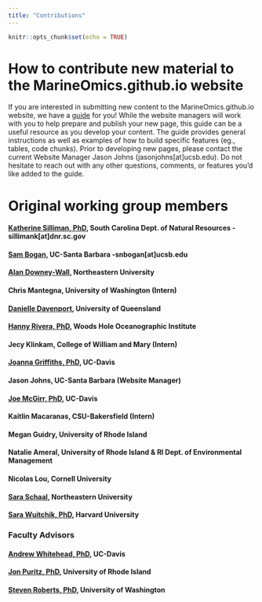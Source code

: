 ```yaml
---
title: "Contributions"
---
```


```r
knitr::opts_chunk$set(echo = TRUE)
```
# How to contribute new material to the MarineOmics.github.io website
If you are interested in submitting new content to the
MarineOmics.github.io website, we have a [guide](submissions_instructions.html) for you!
While the website managers will work with you to help prepare and publish your new
page, this guide can be a useful resource as you develop your content. The guide provides general instructions as well as examples of how to build specific features (eg., tables, code chunks). Prior to developing new pages, please contact the current Website Manager Jason Johns (jasonjohns[at]ucsb.edu). Do not hesitate to reach out with any other questions, comments, or features you'd like added to the guide.


# Original working group members  

#### [Katherine Silliman, PhD](https://ksilliman.weebly.com/), South Carolina Dept. of Natural Resources - sillimank[at]dnr.sc.gov {.unlisted .unnumbered}
#### [Sam Bogan](http://www.hofmannlab.com/sam-bogan.html), UC-Santa Barbara -snbogan[at]ucsb.edu {.unlisted .unnumbered}
#### [Alan Downey-Wall](https://cos.northeastern.edu/people/alan-downey-wall/), Northeastern University {.unlisted .unnumbered}
#### Chris Mantegna, University of Washington (Intern)  {.unlisted .unnumbered}
#### [Danielle Davenport](https://www.researchgate.net/profile/Danielle-Davenport-2), University of Queensland {.unlisted .unnumbered}  
#### [Hanny Rivera, PhD](https://www2.whoi.edu/staff/hrivera/), Woods Hole Oceanographic Institute  {.unlisted .unnumbered}
#### Jecy Klinkam, College of William and Mary (Intern) {.unlisted .unnumbered}
#### [Joanna Griffiths, PhD](https://joannasgriffiths.wordpress.com/), UC-Davis {.unlisted .unnumbered}
#### Jason Johns, UC-Santa Barbara (Website Manager) {.unlisted .unnumbered}
#### [Joe McGirr, PhD](https://joemcgirr.github.io/), UC-Davis {.unlisted .unnumbered}
#### Kaitlin Macaranas, CSU-Bakersfield (Intern) {.unlisted .unnumbered}
#### Megan Guidry, University of Rhode Island {.unlisted .unnumbered}
#### Natalie Ameral, University of Rhode Island & RI Dept. of Environmental Management {.unlisted .unnumbered}  
#### Nicolas Lou, Cornell University {.unlisted .unnumbered}
#### [Sara Schaal](https://schaals.wixsite.com/smschaal), Northeastern University {.unlisted .unnumbered} 
#### [Sara Wuitchik, PhD](https://sjswuitchik.weebly.com/), Harvard University {.unlisted .unnumbered}


### Faculty Advisors {.unlisted .unnumbered}
#### [Andrew Whitehead, PhD](https://whiteheadresearch.wordpress.com/), UC-Davis {.unlisted .unnumbered}
#### [Jon Puritz, PhD](https://www.marineevoeco.com/), University of Rhode Island {.unlisted .unnumbered}
#### [Steven Roberts, PhD](http://faculty.washington.edu/sr320/?page_id=10850), University of Washington {.unlisted .unnumbered}


